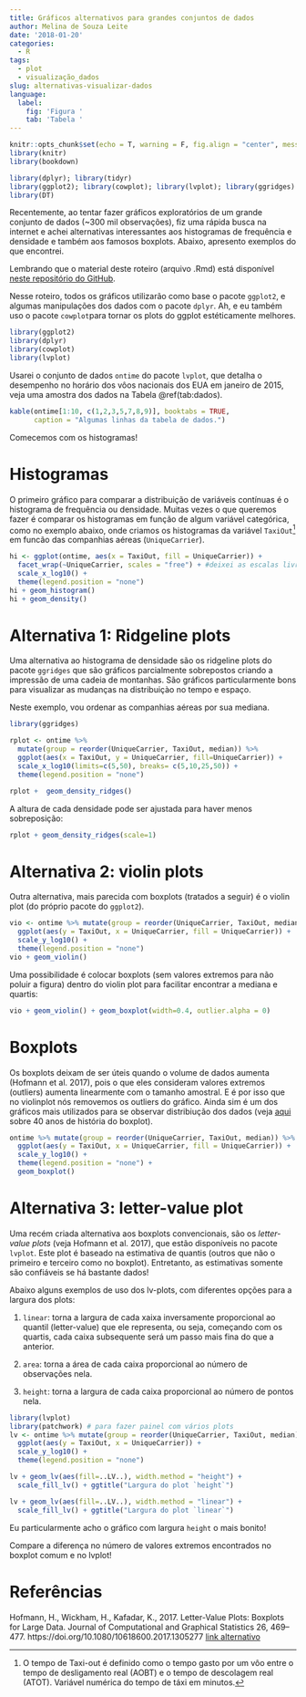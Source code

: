 ```yaml
---
title: Gráficos alternativos para grandes conjuntos de dados
author: Melina de Souza Leite
date: '2018-01-20'
categories:
  - R
tags:
  - plot
  - visualização_dados
slug: alternativas-visualizar-dados
language:
  label:
    fig: 'Figura '
    tab: 'Tabela '
---
```



```r
knitr::opts_chunk$set(echo = T, warning = F, fig.align = "center", message = F, error = F, cache = TRUE)
library(knitr)
library(bookdown)

library(dplyr); library(tidyr)
library(ggplot2); library(cowplot); library(lvplot); library(ggridges)
library(DT)
```


Recentemente, ao tentar fazer gráficos exploratórios de um grande conjunto de dados (~300 mil observações), fiz uma rápida busca na internet e achei alternativas interessantes aos histogramas de frequência e densidade e também aos famosos boxplots. Abaixo, apresento exemplos do que encontrei.

Lembrando que o material deste roteiro (arquivo .Rmd) está disponível [neste repositório do GitHub](https://github.com/melina-leite/roteiro_plots_bigdata).

Nesse roteiro, todos os gráficos utilizarão como base o pacote `ggplot2`, e algumas manipulações dos dados com o pacote `dplyr`. Ah, e eu também uso o pacote `cowplot`para tornar os plots do ggplot estéticamente melhores.

```r
library(ggplot2)
library(dplyr)
library(cowplot)
library(lvplot)
```

Usarei o conjunto de dados `ontime` do pacote `lvplot`, que detalha o desempenho no horário dos vôos nacionais dos EUA em janeiro de 2015, veja uma amostra dos dados na Tabela \@ref(tab:dados).

```r
kable(ontime[1:10, c(1,2,3,5,7,8,9)], booktabs = TRUE,
      caption = "Algumas linhas da tabela de dados.")
```

Comecemos com os histogramas!

# Histogramas

O primeiro gráfico para comparar a distribuição de variáveis contínuas é o histograma de frequência ou densidade. 
Muitas vezes o que queremos fazer é comparar os histogramas em função de algum variável categórica, como no exemplo abaixo, onde criamos os histogramas da variável `TaxiOut`[^1] em funcão das companhias aéreas  (`UniqueCarrier`).

[^1]: O tempo de Taxi-out é definido como o tempo gasto por um vôo entre o tempo de desligamento real (AOBT) e o tempo de descolagem real (ATOT). Variável numérica do tempo de táxi em minutos.

```r
hi <- ggplot(ontime, aes(x = TaxiOut, fill = UniqueCarrier)) + 
  facet_wrap(~UniqueCarrier, scales = "free") + #deixei as escalas livres
  scale_x_log10() +
  theme(legend.position = "none")
hi + geom_histogram()
hi + geom_density()
```

# Alternativa 1: Ridgeline plots

Uma alternativa ao histograma de densidade são os ridgeline plots do pacote `ggridges` que são gráficos parcialmente sobrepostos criando a impressão de uma cadeia de montanhas. São gráficos particularmente bons para visualizar as mudanças na distribuiçào no tempo e espaço.

Neste exemplo, vou ordenar as companhias aéreas por sua mediana.


```r
library(ggridges)

rplot <- ontime %>%
  mutate(group = reorder(UniqueCarrier, TaxiOut, median)) %>%
  ggplot(aes(x = TaxiOut, y = UniqueCarrier, fill=UniqueCarrier)) + 
  scale_x_log10(limits=c(5,50), breaks= c(5,10,25,50)) +
  theme(legend.position = "none")

rplot +  geom_density_ridges()
```

A altura de cada densidade pode ser ajustada para haver menos sobreposição:
```r
rplot + geom_density_ridges(scale=1)
```


# Alternativa 2: violin plots

Outra alternativa, mais parecida com boxplots (tratados a seguir) é o violin plot (do próprio pacote do `ggplot2`).

```r
vio <- ontime %>% mutate(group = reorder(UniqueCarrier, TaxiOut, median)) %>%
  ggplot(aes(y = TaxiOut, x = UniqueCarrier, fill = UniqueCarrier)) +
  scale_y_log10() +
  theme(legend.position = "none")
vio + geom_violin()
```

Uma possibilidade é colocar boxplots (sem valores extremos para não poluir a figura) dentro do violin plot para facilitar encontrar a mediana e quartis:
```r
vio + geom_violin() + geom_boxplot(width=0.4, outlier.alpha = 0)
```

# Boxplots

Os boxplots deixam de ser úteis quando o volume de dados aumenta (Hofmann et al. 2017), pois o que eles consideram valores extremos (outliers) aumenta linearmente com o tamanho amostral. E é por isso que no violinplot nós removemos os outliers do gráfico. Ainda sim é um dos gráficos mais utilizados para se observar distribiução dos dados (veja [aqui](http://had.co.nz/stat645/project-03/boxplots.pdf) sobre 40 anos de história do boxplot). 

```r
ontime %>% mutate(group = reorder(UniqueCarrier, TaxiOut, median)) %>%
  ggplot(aes(y = TaxiOut, x = UniqueCarrier, fill = UniqueCarrier)) +
  scale_y_log10() +
  theme(legend.position = "none") +
  geom_boxplot()
```


# Alternativa 3: letter-value plot

Uma recém criada alternativa aos boxplots convencionais, são os _letter-value plots_ (veja Hofmann et al. 2017), que estão disponíveis no pacote `lvplot`. Este plot é baseado na estimativa de quantis (outros que não o primeiro e terceiro como no boxplot). Entretanto, as estimativas somente são confiáveis se há bastante dados!

Abaixo alguns exemplos de uso dos lv-plots, com diferentes opções para a largura dos plots:

1. `linear`: torna a largura de cada xaixa inversamente proporcional ao quantil (letter-value) que ele representa, ou seja, começando com os quartis, cada caixa subsequente será um passo mais fina do que a anterior.

2. `area`: torna a área de cada caixa proporcional ao número de observações nela. 

3. `height`: torna a largura de cada caixa proporcional ao número de pontos nela.

```r
library(lvplot)
library(patchwork) # para fazer painel com vários plots
lv <- ontime %>% mutate(group = reorder(UniqueCarrier, TaxiOut, median)) %>%
  ggplot(aes(y = TaxiOut, x = UniqueCarrier)) +
  scale_y_log10() +
  theme(legend.position = "none")

lv + geom_lv(aes(fill=..LV..), width.method = "height") +
  scale_fill_lv() + ggtitle("Largura do plot `height`")
```

```r
lv + geom_lv(aes(fill=..LV..), width.method = "linear") +
  scale_fill_lv() + ggtitle("Largura do plot `linear`")
```

Eu particularmente acho o gráfico com largura `height` o mais bonito!

Compare a diferença no número de valores extremos encontrados no boxplot comum e no lvplot!




# Referências

Hofmann, H., Wickham, H., Kafadar, K., 2017. Letter-Value Plots: Boxplots for Large Data. Journal of Computational and Graphical Statistics 26, 469–477. https://doi.org/10.1080/10618600.2017.1305277 [link alternativo](http://vita.had.co.nz/papers/letter-value-plot.html)

